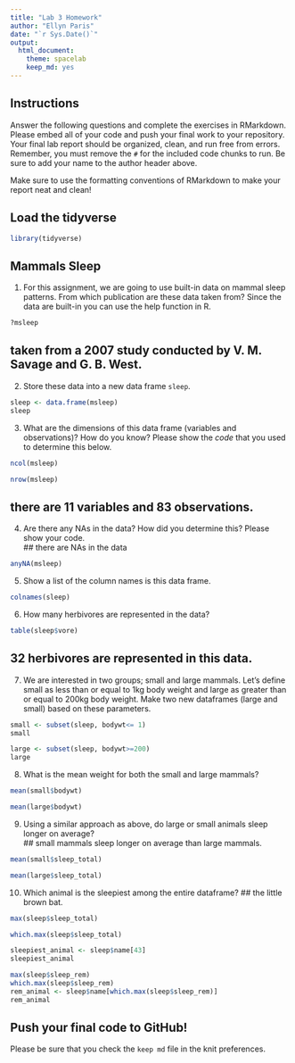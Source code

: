 ```yaml
---
title: "Lab 3 Homework"
author: "Ellyn Paris"
date: "`r Sys.Date()`"
output:
  html_document: 
    theme: spacelab
    keep_md: yes
---
```


## Instructions
Answer the following questions and complete the exercises in RMarkdown. Please embed all of your code and push your final work to your repository. Your final lab report should be organized, clean, and run free from errors. Remember, you must remove the `#` for the included code chunks to run. Be sure to add your name to the author header above.  

Make sure to use the formatting conventions of RMarkdown to make your report neat and clean!  

## Load the tidyverse
```r
library(tidyverse)
```

## Mammals Sleep
1. For this assignment, we are going to use built-in data on mammal sleep patterns. From which publication are these data taken from? Since the data are built-in you can use the help function in R.
```r
?msleep
```
## taken from a 2007 study conducted by V. M. Savage and G. B. West.

2. Store these data into a new data frame `sleep`.
```r
sleep <- data.frame(msleep)
sleep
```

3. What are the dimensions of this data frame (variables and observations)? How do you know? Please show the *code* that you used to determine this below.  
```r
ncol(msleep)
```
```r
nrow(msleep)
```
## there are 11 variables and 83 observations. 

4. Are there any NAs in the data? How did you determine this? Please show your code.  
## there are NAs in the data
```r
anyNA(msleep)
```

5. Show a list of the column names is this data frame.
```r
colnames(sleep)
```

6. How many herbivores are represented in the data?  
```r
table(sleep$vore)
```
## 32 herbivores are represented in this data.


7. We are interested in two groups; small and large mammals. Let's define small as less than or equal to 1kg body weight and large as greater than or equal to 200kg body weight. Make two new dataframes (large and small) based on these parameters.
```r
small <- subset(sleep, bodywt<= 1)
small
```

```r
large <- subset(sleep, bodywt>=200)
large
```


8. What is the mean weight for both the small and large mammals?
```r
mean(small$bodywt)
```

```r
mean(large$bodywt)
```

9. Using a similar approach as above, do large or small animals sleep longer on average?  
## small mammals sleep longer on average than large mammals.
```r
mean(small$sleep_total)
```

```r
mean(large$sleep_total)
```

10. Which animal is the sleepiest among the entire dataframe?
## the little brown bat.

```r
max(sleep$sleep_total)
```

```r
which.max(sleep$sleep_total)
```

```r
sleepiest_animal <- sleep$name[43]
sleepiest_animal
```
```r
max(sleep$sleep_rem)
which.max(sleep$sleep_rem)
rem_animal <- sleep$name[which.max(sleep$sleep_rem)]
rem_animal
```



## Push your final code to GitHub!
Please be sure that you check the `keep md` file in the knit preferences.   